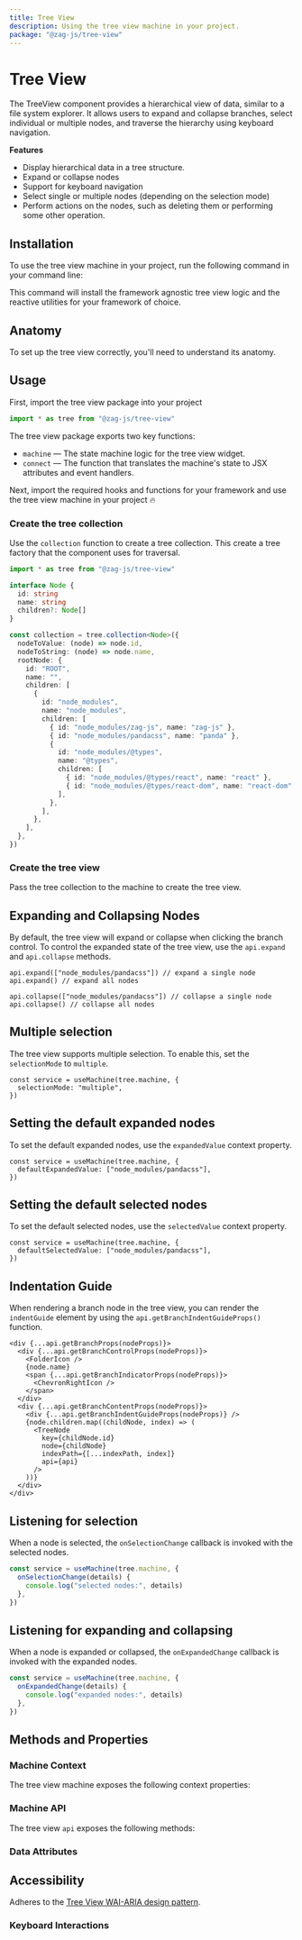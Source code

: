 ```yaml
---
title: Tree View
description: Using the tree view machine in your project.
package: "@zag-js/tree-view"
---
```


# Tree View

The TreeView component provides a hierarchical view of data, similar to a file
system explorer. It allows users to expand and collapse branches, select
individual or multiple nodes, and traverse the hierarchy using keyboard
navigation.

<Resources pkg="@zag-js/tree-view" />

<Showcase id="TreeView" />

**Features**

- Display hierarchical data in a tree structure.
- Expand or collapse nodes
- Support for keyboard navigation
- Select single or multiple nodes (depending on the selection mode)
- Perform actions on the nodes, such as deleting them or performing some other
  operation.

## Installation

To use the tree view machine in your project, run the following command in your
command line:

<CodeSnippet id="tree-view/installation.mdx" />

This command will install the framework agnostic tree view logic and the
reactive utilities for your framework of choice.

## Anatomy

To set up the tree view correctly, you'll need to understand its anatomy.

<Anatomy id="tree-view" />

## Usage

First, import the tree view package into your project

```jsx
import * as tree from "@zag-js/tree-view"
```

The tree view package exports two key functions:

- `machine` — The state machine logic for the tree view widget.
- `connect` — The function that translates the machine's state to JSX attributes
  and event handlers.

Next, import the required hooks and functions for your framework and use the
tree view machine in your project 🔥

### Create the tree collection

Use the `collection` function to create a tree collection. This create a tree
factory that the component uses for traversal.

```ts
import * as tree from "@zag-js/tree-view"

interface Node {
  id: string
  name: string
  children?: Node[]
}

const collection = tree.collection<Node>({
  nodeToValue: (node) => node.id,
  nodeToString: (node) => node.name,
  rootNode: {
    id: "ROOT",
    name: "",
    children: [
      {
        id: "node_modules",
        name: "node_modules",
        children: [
          { id: "node_modules/zag-js", name: "zag-js" },
          { id: "node_modules/pandacss", name: "panda" },
          {
            id: "node_modules/@types",
            name: "@types",
            children: [
              { id: "node_modules/@types/react", name: "react" },
              { id: "node_modules/@types/react-dom", name: "react-dom" },
            ],
          },
        ],
      },
    ],
  },
})
```

### Create the tree view

Pass the tree collection to the machine to create the tree view.

<CodeSnippet id="tree-view/usage.mdx" />

## Expanding and Collapsing Nodes

By default, the tree view will expand or collapse when clicking the branch
control. To control the expanded state of the tree view, use the `api.expand`
and `api.collapse` methods.

```tsx
api.expand(["node_modules/pandacss"]) // expand a single node
api.expand() // expand all nodes

api.collapse(["node_modules/pandacss"]) // collapse a single node
api.collapse() // collapse all nodes
```

## Multiple selection

The tree view supports multiple selection. To enable this, set the
`selectionMode` to `multiple`.

```tsx {3}
const service = useMachine(tree.machine, {
  selectionMode: "multiple",
})
```

## Setting the default expanded nodes

To set the default expanded nodes, use the `expandedValue` context property.

```tsx {3}
const service = useMachine(tree.machine, {
  defaultExpandedValue: ["node_modules/pandacss"],
})
```

## Setting the default selected nodes

To set the default selected nodes, use the `selectedValue` context property.

```tsx {3}
const service = useMachine(tree.machine, {
  defaultSelectedValue: ["node_modules/pandacss"],
})
```

## Indentation Guide

When rendering a branch node in the tree view, you can render the `indentGuide`
element by using the `api.getBranchIndentGuideProps()` function.

```tsx {10}
<div {...api.getBranchProps(nodeProps)}>
  <div {...api.getBranchControlProps(nodeProps)}>
    <FolderIcon />
    {node.name}
    <span {...api.getBranchIndicatorProps(nodeProps)}>
      <ChevronRightIcon />
    </span>
  </div>
  <div {...api.getBranchContentProps(nodeProps)}>
    <div {...api.getBranchIndentGuideProps(nodeProps)} />
    {node.children.map((childNode, index) => (
      <TreeNode
        key={childNode.id}
        node={childNode}
        indexPath={[...indexPath, index]}
        api={api}
      />
    ))}
  </div>
</div>
```

## Listening for selection

When a node is selected, the `onSelectionChange` callback is invoked with the
selected nodes.

```jsx {3-6}
const service = useMachine(tree.machine, {
  onSelectionChange(details) {
    console.log("selected nodes:", details)
  },
})
```

## Listening for expanding and collapsing

When a node is expanded or collapsed, the `onExpandedChange` callback is invoked
with the expanded nodes.

```jsx {3-6}
const service = useMachine(tree.machine, {
  onExpandedChange(details) {
    console.log("expanded nodes:", details)
  },
})
```

## Methods and Properties

### Machine Context

The tree view machine exposes the following context properties:

<ContextTable name="tree-view" />

### Machine API

The tree view `api` exposes the following methods:

<ApiTable name="tree-view" />

### Data Attributes

<DataAttrTable name="tree-view" />

## Accessibility

Adheres to the
[Tree View WAI-ARIA design pattern](https://www.w3.org/WAI/ARIA/apg/patterns/treeview).

### Keyboard Interactions

<KeyboardTable name="tree-view" />
